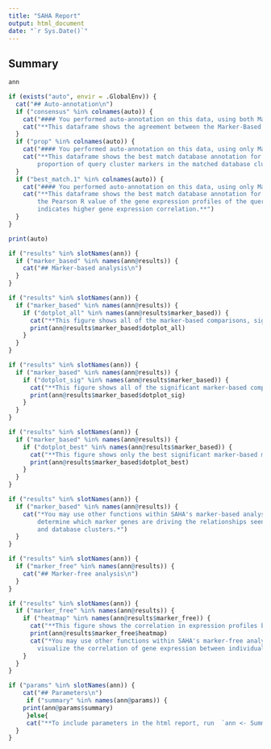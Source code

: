 ```yaml
---
title: "SAHA Report"
output: html_document
date: "`r Sys.Date()`"
---
```


## Summary

```r
ann
```





```r
if (exists("auto", envir = .GlobalEnv)) {
  cat("## Auto-annotation\n")
  if ("consensus" %in% colnames(auto)) {
    cat("#### You performed auto-annotation on this data, using both Marker-Based and Marker-Free analyses.\n")
    cat("**This dataframe shows the agreement between the Marker-Based and Marker-Free analyses.**")
  }
  if ("prop" %in% colnames(auto)) {
    cat("#### You performed auto-annotation on this data, using only Marker-Based analysis.\n")
    cat("**This dataframe shows the best match database annotation for each query cluster, where `prop` is the
        proportion of query cluster markers in the matched database cluster markers.**")
  }
  if ("best_match.1" %in% colnames(auto)) {
    cat("#### You performed auto-annotation on this data, using only Marker-Free analysis.\n")
    cat("**This dataframe shows the best match database annotation for each query cluster, where `best_match.1` is
        the Pearson R value of the gene expression profiles of the query and database clusters, and a higher value
        indicates higher gene expression correlation.**")
  }
}
```

```r
print(auto)
```





```r
if ("results" %in% slotNames(ann)) {
  if ("marker_based" %in% names(ann@results)) {
    cat("## Marker-based analysis\n")
  }
}
```

```r
if ("results" %in% slotNames(ann)) {
  if ("marker_based" %in% names(ann@results)) {
    if ("dotplot_all" %in% names(ann@results$marker_based)) {
      cat("**This figure shows all of the marker-based comparisons, significant or not.**\n")
      print(ann@results$marker_based$dotplot_all)
    }
  }
}
```

```r
if ("results" %in% slotNames(ann)) {
  if ("marker_based" %in% names(ann@results)) {
    if ("dotplot_sig" %in% names(ann@results$marker_based)) {
      cat("**This figure shows all of the significant marker-based comparisons.**\n")
      print(ann@results$marker_based$dotplot_sig)
    }
  }
}
```

```r
if ("results" %in% slotNames(ann)) {
  if ("marker_based" %in% names(ann@results)) {
    if ("dotplot_best" %in% names(ann@results$marker_based)) {
      cat("**This figure shows only the best significant marker-based match for each query cell type.**\n")
      print(ann@results$marker_based$dotplot_best)
    }
  }
}
```

```r
if ("results" %in% slotNames(ann)) {
  if ("marker_based" %in% names(ann@results)) {
    cat("*You may use other functions within SAHA's marker-based analysis, such as Investigate_MarkerBased(), to
        determine which marker genes are driving the relationships seen in the above graphs between individual query
        and database clusters.*")
  }
}
```





```r
if ("results" %in% slotNames(ann)) {
  if ("marker_free" %in% names(ann@results)) {
    cat("## Marker-free analysis\n")
  }
}
```

```r
if ("results" %in% slotNames(ann)) {
  if ("marker_free" %in% names(ann@results)) {
    if ("heatmap" %in% names(ann@results$marker_free)) {
      cat("**This figure shows the correlation in expression profiles between query and database cell types.**\n")
      print(ann@results$marker_free$heatmap)
      cat("*You may use other functions within SAHA's marker-free analysis, such as Investigate_MarkerFree(), to
        visualize the correlation of gene expression between individual query and database clusters.*")
    }
  }
}
```


```r
if ("params" %in% slotNames(ann)) {
    cat("## Parameters\n")
     if ("summary" %in% names(ann@params)) {
    print(ann@params$summary)
     }else{
     cat("**To include parameters in the html report, run  `ann <- Summarize_Params(ann)` prior to Generate_SAHA_Report().**")
  }
}
```
